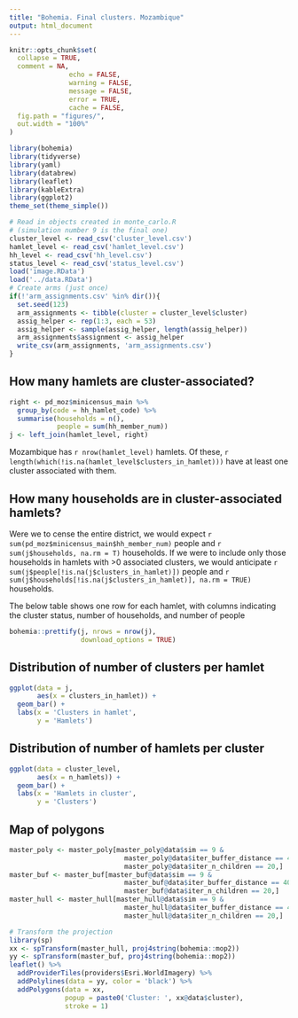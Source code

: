 ```yaml
---
title: "Bohemia. Final clusters. Mozambique"
output: html_document
---
```


```r
knitr::opts_chunk$set(
  collapse = TRUE,
  comment = NA, 
               echo = FALSE, 
               warning = FALSE, 
               message = FALSE, 
               error = TRUE, 
               cache = FALSE,
  fig.path = "figures/",
  out.width = "100%"
)
```

```r
library(bohemia)
library(tidyverse)
library(yaml)
library(databrew)
library(leaflet)
library(kableExtra)
library(ggplot2)
theme_set(theme_simple())
```

```r
# Read in objects created in monte_carlo.R
# (simulation number 9 is the final one)
cluster_level <- read_csv('cluster_level.csv')
hamlet_level <- read_csv('hamlet_level.csv')
hh_level <- read_csv('hh_level.csv')
status_level <- read_csv('status_level.csv')
load('image.RData')
load('../data.RData')
# Create arms (just once)
if(!'arm_assignments.csv' %in% dir()){
  set.seed(123)
  arm_assignments <- tibble(cluster = cluster_level$cluster)
  assig_helper <- rep(1:3, each = 53)
  assig_helper <- sample(assig_helper, length(assig_helper))
  arm_assignments$assignment <- assig_helper
  write_csv(arm_assignments, 'arm_assignments.csv')
}
```

## How many hamlets are cluster-associated?

```r
right <- pd_moz$minicensus_main %>%
  group_by(code = hh_hamlet_code) %>%
  summarise(households = n(),
            people = sum(hh_member_num))
j <- left_join(hamlet_level, right)
```

Mozambique has `r nrow(hamlet_level)` hamlets. Of these, `r length(which(!is.na(hamlet_level$clusters_in_hamlet)))` have at least one cluster associated with them. 

## How many households are in cluster-associated hamlets?

Were we to cense the entire district, we would expect `r sum(pd_moz$minicensus_main$hh_member_num)` people and `r sum(j$households, na.rm = T)` households. If we were to include only those households in hamlets with >0 associated clusters, we would anticipate `r sum(j$people[!is.na(j$clusters_in_hamlet)])` people and `r sum(j$households[!is.na(j$clusters_in_hamlet)], na.rm = TRUE)` households.

The below table shows one row for each hamlet, with columns indicating the cluster status, number of households, and number of people



```r
bohemia::prettify(j, nrows = nrow(j), 
                  download_options = TRUE)
```

## Distribution of number of clusters per hamlet

```r
ggplot(data = j,
       aes(x = clusters_in_hamlet)) +
  geom_bar() +
  labs(x = 'Clusters in hamlet',
       y = 'Hamlets')
```


## Distribution of number of hamlets per cluster

```r
ggplot(data = cluster_level,
       aes(x = n_hamlets)) +
  geom_bar() +
  labs(x = 'Hamlets in cluster',
       y = 'Clusters')
```

## Map of polygons

```r
master_poly <- master_poly[master_poly@data$sim == 9 &
                             master_poly@data$iter_buffer_distance == 400 &
                             master_poly@data$iter_n_children == 20,]
master_buf <- master_buf[master_buf@data$sim == 9 &
                             master_buf@data$iter_buffer_distance == 400 &
                             master_buf@data$iter_n_children == 20,]
master_hull <- master_hull[master_hull@data$sim == 9 &
                             master_hull@data$iter_buffer_distance == 400 &
                             master_hull@data$iter_n_children == 20,]

# Transform the projection
library(sp)
xx <- spTransform(master_hull, proj4string(bohemia::mop2))
yy <- spTransform(master_buf, proj4string(bohemia::mop2))
leaflet() %>%
  addProviderTiles(providers$Esri.WorldImagery) %>%
  addPolylines(data = yy, color = 'black') %>%
  addPolygons(data = xx,
              popup = paste0('Cluster: ', xx@data$cluster),
              stroke = 1)
```
